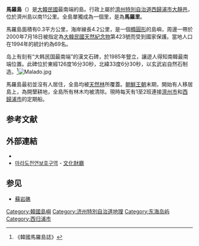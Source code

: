 {{Korean
|image=[[File:Marado_Island_View.jpg|250px]]
|hangul=마라도
|hanja=馬羅島
|rr=Marado
|mr=Marado
}}
{{Location map
|South Korea
|label=馬羅島
|lat_deg=33|lat_min=7|lat_sec=6
|lon_deg=126|lon_min=16|lon_sec=2
|position=right
|width=200
|float=right
|caption=馬羅島的位置
}}

'''馬羅島'''（{{kor|諺=마라도|漢=馬羅島|羅=Mara do|f=y}}）是[[大韓民國|大韓民國]]最南端的島。行政上屬於[[濟州特別自治道|濟州特別自治道]][[西歸浦市|西歸浦市]][[大靜邑|大靜邑]]，位於濟州島以南11公里。全島單獨成為一個里，是為'''馬羅里'''。

馬羅島面積有0.3平方公里，海岸線長4.2公里，是一個[[橢圓形|橢圓形]]的島嶼，周邊一帶於2000年7月18日被指定為[[大韓民國天然紀念物|大韓民國天然紀念物]]第423號而受到國家保護。當地人口在1994年的統計約為69名。

岛上有刻有“大韩民国最南端”的漢文石碑，於1985年豎立，讓遊人得知南韓最南端位置。此碑位於東經126度16分30秒，北緯33度6分30秒，以玄武岩自然石制造。<ref>《韓國馬羅島誌》</ref>[[File:Malado.jpg|thumb]] 

馬羅島最初並沒有人居住，全島均被[[天然林|天然林]]所覆蓋。[[朝鮮王朝|朝鮮王朝]]末期，開始有人移居島上，為開墾耕地，全島所有林木均被清除。現時每天有1至2班連接[[濟州市|濟州市]]和[[西歸浦市|西歸浦市]]的定期船。

==参考文献==
{{Reflist|2}}

==外部連結==
* {{cite web |url=http://nm.nktech.net/cont/natural_v.jsp?nat_id=NM-SK423&nation=S |title=마라도천연보호구역（馬羅島天然保護區域）|publisher = 남북한의 천연기념물 (南北韓的天然紀念物) |language=ko |accessdate=2010-05-28}}
* [http://www.ocp.go.kr:9000/n_dasencgi/full.cgi?v_db=1&v_disp_type=2&v_doc_no=2967 마라도천연보호구역] {{Wayback|url=http://www.ocp.go.kr:9000/n_dasencgi/full.cgi?v_db=1&v_disp_type=2&v_doc_no=2967 |date=20071025031738 }} - [[文化財廳|文化財廳]]

==参见==
*[[蘇岩礁|蘇岩礁]]

{{太平洋島嶼}}
{{korea-stub}}

{{DEFAULTSORT:Marado馬羅島}}
[[Category:韓國島嶼|Category:韓國島嶼]]
[[Category:济州特別自治道地理|Category:济州特別自治道地理]]
[[Category:东海岛屿|Category:东海岛屿]]
[[Category:西归浦市|Category:西归浦市]]